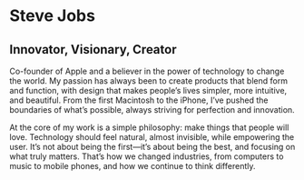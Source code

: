 # Steve Jobs

## Innovator, Visionary, Creator

Co-founder of Apple and a believer in the power of technology to change the world. My passion has always been to create products that blend form and function, with design that makes people’s lives simpler, more intuitive, and beautiful. From the first Macintosh to the iPhone, I’ve pushed the boundaries of what’s possible, always striving for perfection and innovation.

At the core of my work is a simple philosophy: make things that people will love. Technology should feel natural, almost invisible, while empowering the user. It’s not about being the first—it’s about being the best, and focusing on what truly matters. That’s how we changed industries, from computers to music to mobile phones, and how we continue to think differently.

<BlogPosts/>